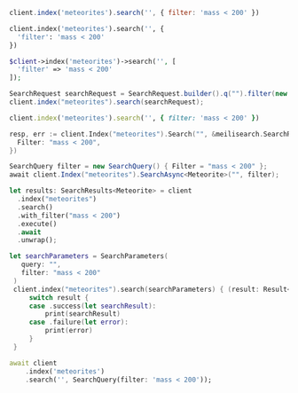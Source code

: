 <CodeGroup>

```javascript JS
client.index('meteorites').search('', { filter: 'mass < 200' })
```

```python Python
client.index('meteorites').search('', {
  'filter': 'mass < 200'
})
```

```php PHP
$client->index('meteorites')->search('', [
  'filter' => 'mass < 200'
]);
```

```java Java
SearchRequest searchRequest = SearchRequest.builder().q("").filter(new String[] {"mass < 200"}).build();
client.index("meteorites").search(searchRequest);
```

```ruby Ruby
client.index('meteorites').search('', { filter: 'mass < 200' })
```

```go Go
resp, err := client.Index("meteorites").Search("", &meilisearch.SearchRequest{
  Filter: "mass < 200",
})
```

```csharp C#
SearchQuery filter = new SearchQuery() { Filter = "mass < 200" };
await client.Index("meteorites").SearchAsync<Meteorite>("", filter);
```

```rust Rust
let results: SearchResults<Meteorite> = client
  .index("meteorites")
  .search()
  .with_filter("mass < 200")
  .execute()
  .await
  .unwrap();
```

```swift Swift
let searchParameters = SearchParameters(
   query: "",
   filter: "mass < 200"
 )
 client.index("meteorites").search(searchParameters) { (result: Result<Searchable<Meteorite>, Swift.Error>) in
     switch result {
     case .success(let searchResult):
         print(searchResult)
     case .failure(let error):
         print(error)
     }
 }
```

```dart Dart
await client
    .index('meteorites')
    .search('', SearchQuery(filter: 'mass < 200'));
```
</CodeGroup>